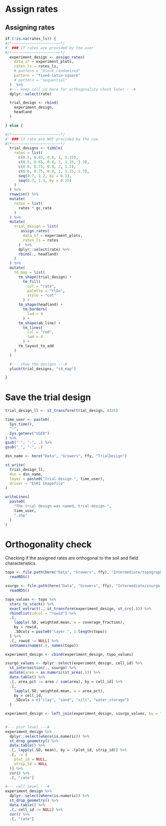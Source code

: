 # Assign rates

## Assigning rates

```r

if (!is.na(rates_ls)) {
#/*~~~~~~~~~~~~~~~~~~~~~~*/
#' ### If rates are provided by the user
#/*~~~~~~~~~~~~~~~~~~~~~~*/
  experiment_design <- assign_rates(
    data_sf = experiment_plots, 
    rates_ls = rates_ls,
    # pattern = "block_randomized"
    pattern = "fixed-latin-square"
    # pattern = "sequential"
  )  %>% 
  #--- keep cell_id here for orthogonality check later ---#
  dplyr::select(rate)

  trial_design <- rbind(
    experiment_design,
    headland
  )

} else {

#/*~~~~~~~~~~~~~~~~~~~~~~*/
#' ### If rate are NOT provided by the use
#/*~~~~~~~~~~~~~~~~~~~~~~*/
  trial_designs <- tibble(
    rates = list(
      c(0.5, 0.65, 0.8, 1, 1.15),
      c(0.5, 0.65, 0.8, 1, 1.15, 1.3),
      c(0.6, 0.75, 0.9, 1, 1.2),
      c(0.6, 0.75, 0.9, 1, 1.15, 1.3),
      seq(0.7, 1.2, by = 0.1),
      seq(0.7, 1.3, by = 0.15)   
    )
  ) %>% 
  rowwise() %>% 
  mutate(
    rates = list(
      rates * gc_rate
    )
  ) %>% 
  mutate(
    trial_design = list(
       assign_rates(
        data_sf = experiment_plots, 
        rates_ls = rates
      )  %>% 
      dplyr::select(rate) %>% 
      rbind(., headland)
    ) 
  ) %>% 
  mutate(
    td_map = list(
      tm_shape(trial_design) +
        tm_fill(
          col = "rate", 
          palette = "YlGn", 
          style = "cat"
        ) + 
      tm_shape(headland) +
        tm_borders(
          lwd = 4
        ) +
      tm_shape(ab_line) +
        tm_lines(
          col = "red",
          lwd = 4
        ) +
      tm_layout_to_add
    )
  )

  #--- show the designs ---#
  pluck(trial_designs, "td_map")

}

``` 

# Save the trial design

```r

trial_design_ll <- st_transform(trial_design, 4326)

time_user <- paste0(
  Sys.time(), 
  "-",
  Sys.getenv("USER")
) %>% 
gsub(" ", "-", .) %>% 
gsub("_", "-", .)  

dsn_name <- here("Data", "Growers", ffy, "TrialDesign")

st_write(
  trial_design_ll, 
  dsn = dsn_name,
  layer = paste0("trial-design-", time_user),
  driver = "ESRI Shapefile"
)

writeLines(
  paste0(
    "The trial design was named, trial-design-",
    time_user,
    ".shp"
  )
)
```

# Orthogonality check

Checking if the assigned rates are orthogonal to the soil and field characteristics. 

```r

topo <- file.path(here("Data", "Growers", ffy), "Intermediate/topography.rds") %>% 
  readRDS()

ssurgo <- file.path(here("Data", "Growers", ffy), "Intermediate/ssurgo.rds") %>% 
  readRDS()

topo_values <- topo %>%
  stars_to_stack() %>%
  exact_extract(., st_transform(experiment_design, st_crs(.))) %>%
  rbindlist(idcol = "rowid") %>%
  .[,
    lapply(.SD, weighted.mean, w = coverage_fraction),
    by = rowid,
    .SDcols = paste0("layer.", 1:length(topo))
  ] %>%
  .[, rowid := NULL] %>%
  setnames(names(.), names(topo))

experiment_design <- cbind(experiment_design, topo_values)

ssurgo_values <- dplyr::select(experiment_design, cell_id) %>%
  st_intersection(., ssurgo) %>%
  mutate(area = as.numeric(st_area(.))) %>%
  data.table() %>%
  .[, area_pct := area / sum(area), by = cell_id] %>%
  .[,
    lapply(.SD, weighted.mean, w = area_pct),
    by = cell_id,
    .SDcols = c("clay", "sand", "silt", "water_storage")
  ]

experiment_design <- left_join(experiment_design, ssurgo_values, by = "cell_id")
  
```

```r
#--- plot level ---#
experiment_design %>% 
  dplyr::select(where(is.numeric)) %>% 
  st_drop_geometry() %>% 
  data.table() %>% 
  .[, lapply(.SD, mean), by = .(plot_id, strip_id)] %>% 
  .[,`:=`(
    plot_id = NULL,
    strip_id = NULL
  )] %>% 
  cor() %>% 
  .[, "rate"] 

#--- cell-level ---#
experiment_design %>% 
  dplyr::select(where(is.numeric)) %>% 
  st_drop_geometry() %>% 
  data.table() %>% 
  .[, cell_id := NULL] %>% 
  cor() %>% 
  .[, "rate"] 

```


